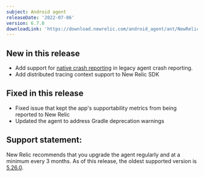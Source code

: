```yaml
---
subject: Android agent
releaseDate: '2022-07-06'
version: 6.7.0
downloadLink: 'https://download.newrelic.com/android_agent/ant/NewRelic_Android_Agent_6.7.0.zip'
---
```


## New in this release

* Add support for [native crash reporting](/docs/mobile-monitoring/new-relic-mobile-android/install-configure/android-agent-native-crash-reporting) in legacy agent crash reporting.
* Add distributed tracing context support to New Relic SDK

## Fixed in this release

* Fixed issue that kept the app's supportability metrics from being reported to New Relic
* Updated the agent to address Gradle deprecation warnings

## Support statement:

New Relic recommends that you upgrade the agent regularly and at a minimum every 3 months. As of this release, the oldest supported version is [5.26.0](https://docs.newrelic.com/docs/release-notes/mobile-release-notes/android-release-notes/android-5260).

